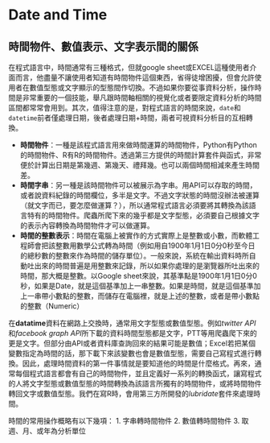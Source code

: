 # Date and Time

## 時間物件、數值表示、文字表示間的關係

在程式語言中，時間通常有三種格式，但就google sheet或EXCEL這種使用者介面而言，他盡量不讓使用者知道有時間物件這個東西，省得徒增困擾，但會允許使用者在數值型態或文字顯示的型態間作切換。不過如果你要從事資料分析，操作時間是非常重要的一個技能，舉凡跟時間軸相關的視覺化或者要限定資料分析的時間區間都常常會用到。其次，值得注意的是，對程式語言的時間來說，`date`和`datetime`前者僅處理日期，後者處理日期+時間，兩者可視資料分析目的互相轉換。

* **時間物件**：一種是該程式語言用來做時間運算的時間物件，Python有Python的時間物件、R有R的時間物件。透過第三方提供的時間計算套件與函式，非常便於計算出日期是第幾週、第幾天、禮拜幾。也可以兩個時間相減來產生時間差。
* **時間字串**：另一種是該時間物件可以被展示為字串。用API可以存取的時間，或者說資料紀錄的時間欄位，多半是文字。不過文字狀態的時間沒辦法被運算（就文字而已，要怎麼做運算？），所以通常程式語言必須要將其轉換為該語言特有的時間物件。爬蟲所爬下來的幾乎都是文字型態，必須要自己根據文字的表示內容轉換為時間物件才可以做運算。
* **時間的整數表示**：時間在電腦上被實作的方式實際上是整數或小數，而軟體工程師會把該整數用數學公式轉為時間（例如用自1900年1月1日0分0秒至今日的總秒數的整數來作為時間的儲存單位）。一般來說，系統在輸出資料時所自動吐出來的時間普遍是用整數來記錄，所以如果你處理的是瀏覽器所吐出來的時間，那大概是整數。以Google sheet來說，其基準點是1900年1月1日0分0秒，如果是Date，就是這個基準加上一串整數。如果是時間，就是這個基準加上一串帶小數點的整數，而儲存在電腦裡，就是上述的整數，或者是帶小數點的整數（Numeric）

在**datatime**資料在網路上交換時，通常用文字型態或數值型態。例如*twitter API*和*facebook graph API*所下載的資料時間型態都是文字，PTT等用爬蟲爬下來的更是文字。但部分由API或者資料庫查詢回來的結果可能是數值；Excel若把某個變數指定為時間的話，那下載下來該變數也會是數值型態，需要自己寫程式進行轉換。因此，處理時間資料的第一件事情就是要知道他的時間是什麼格式。再來，通常每個程式語言都會有自己的時間物件，並且定義好一系列的轉換函式，讓寫程式的人將文字型態或數值型態的時間轉換為該語言所獨有的時間物件，或將時間物件轉回文字或數值型態。我們在寫R時，會用第三方所開發的*lubridate*套件來處理時間。

時間的常用操作概略有以下幾項：
1. 字串轉時間物件
2. 數值轉時間物件
3. 取週、月、或年為分析單位




